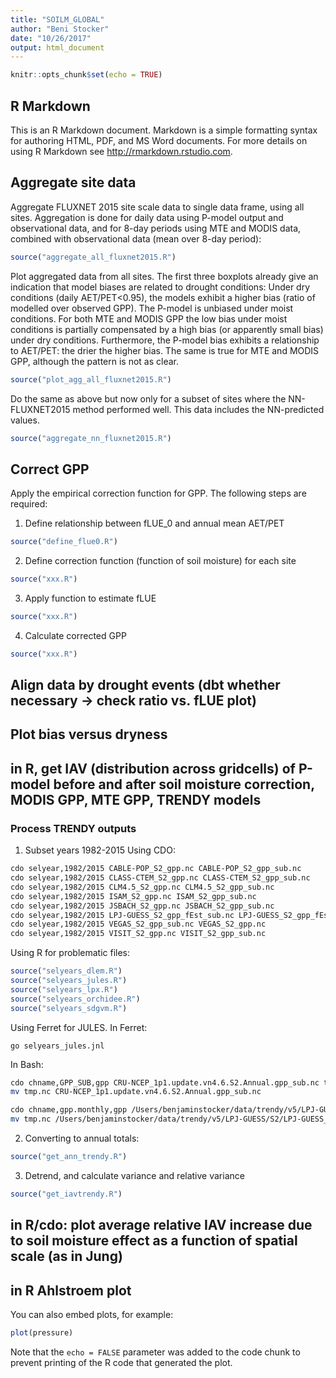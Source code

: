 ```yaml
---
title: "SOILM_GLOBAL"
author: "Beni Stocker"
date: "10/26/2017"
output: html_document
---
```


```r
knitr::opts_chunk$set(echo = TRUE)
```

## R Markdown

This is an R Markdown document. Markdown is a simple formatting syntax for authoring HTML, PDF, and MS Word documents. For more details on using R Markdown see <http://rmarkdown.rstudio.com>.

## Aggregate site data

Aggregate FLUXNET 2015 site scale data to single data frame, using all sites. Aggregation is done for daily data using P-model output and observational data, and for 8-day periods using MTE and MODIS data, combined with observational data (mean over 8-day period):
```r
source("aggregate_all_fluxnet2015.R")
```

Plot aggregated data from all sites. The first three boxplots already give an indication that model biases are related to drought conditions: Under dry conditions (daily AET/PET<0.95), the models exhibit a higher bias (ratio of modelled over observed GPP). The P-model is unbiased under moist conditions. For both MTE and MODIS GPP the low bias under moist conditions is partially compensated by a high bias (or apparently small bias) under dry conditions. Furthermore, the P-model bias exhibits a relationship to AET/PET: the drier the higher bias. The same is true for MTE and MODIS GPP, although the pattern is not as clear.
```r
source("plot_agg_all_fluxnet2015.R")
```

Do the same as above but now only for a subset of sites where the NN-FLUXNET2015 method performed well. This data includes the NN-predicted values. 
```r
source("aggregate_nn_fluxnet2015.R")
```



## Correct GPP
Apply the empirical correction function for GPP. The following steps are required:

1. Define relationship between fLUE_0 and annual mean AET/PET
```r
source("define_flue0.R")
```

2. Define correction function (function of soil moisture) for each site
```r
source("xxx.R")
```

3. Apply function to estimate fLUE
```r
source("xxx.R")
```

4. Calculate corrected GPP
```r
source("xxx.R")
```

## Align data by drought events (dbt whether necessary -> check ratio vs. fLUE plot)

## Plot bias versus dryness

## in R, get IAV (distribution across gridcells) of P-model before and after soil moisture correction, MODIS GPP, MTE GPP, TRENDY models

### Process TRENDY outputs

1. Subset years 1982-2015
Using CDO:
```sh
cdo selyear,1982/2015 CABLE-POP_S2_gpp.nc CABLE-POP_S2_gpp_sub.nc
cdo selyear,1982/2015 CLASS-CTEM_S2_gpp.nc CLASS-CTEM_S2_gpp_sub.nc
cdo selyear,1982/2015 CLM4.5_S2_gpp.nc CLM4.5_S2_gpp_sub.nc
cdo selyear,1982/2015 ISAM_S2_gpp.nc ISAM_S2_gpp_sub.nc
cdo selyear,1982/2015 JSBACH_S2_gpp.nc JSBACH_S2_gpp_sub.nc
cdo selyear,1982/2015 LPJ-GUESS_S2_gpp_fEst_sub.nc LPJ-GUESS_S2_gpp_fEst.nc
cdo selyear,1982/2015 VEGAS_S2_gpp_sub.nc VEGAS_S2_gpp.nc
cdo selyear,1982/2015 VISIT_S2_gpp.nc VISIT_S2_gpp_sub.nc
```

Using R for problematic files:
```r
source("selyears_dlem.R")
source("selyears_jules.R")
source("selyears_lpx.R")
source("selyears_orchidee.R")
source("selyears_sdgvm.R")
```

Using Ferret for JULES. In Ferret:
```
go selyears_jules.jnl
```

In Bash:
```sh
cdo chname,GPP_SUB,gpp CRU-NCEP_1p1.update.vn4.6.S2.Annual.gpp_sub.nc tmp.nc
mv tmp.nc CRU-NCEP_1p1.update.vn4.6.S2.Annual.gpp_sub.nc

cdo chname,gpp.monthly,gpp /Users/benjaminstocker/data/trendy/v5/LPJ-GUESS/S2/LPJ-GUESS_S2_gpp_fEst_sub.nc tmp.nc
mv tmp.nc /Users/benjaminstocker/data/trendy/v5/LPJ-GUESS/S2/LPJ-GUESS_S2_gpp_fEst_sub.nc
```

2. Converting to annual totals:
```r
source("get_ann_trendy.R")
```

3. Detrend, and calculate variance and relative variance 
```r
source("get_iavtrendy.R")
```


## in R/cdo: plot average relative IAV increase due to soil moisture effect as a function of spatial scale (as in Jung)
## in R Ahlstroem plot

You can also embed plots, for example:

```r
plot(pressure)
```

Note that the `echo = FALSE` parameter was added to the code chunk to prevent printing of the R code that generated the plot.

